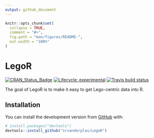 ```yaml
---
output: github_document
---
```


<!-- README.md is generated from README.Rmd. Please edit that file -->


```r
knitr::opts_chunk$set(
  collapse = TRUE,
  comment = "#>",
  fig.path = "man/figures/README-",
  out.width = "100%"
)
```
# LegoR

<!-- badges: start -->
[![CRAN_Status_Badge](https://www.r-pkg.org/badges/version/LegoR)](https://cran.r-project.org/package=LegoR)
[![Lifecycle: experimental](https://img.shields.io/badge/lifecycle-experimental-orange.svg)](https://www.tidyverse.org/lifecycle/#experimental)
[![Travis build status](https://travis-ci.org/srvanderplas/LegoR.svg?branch=master)](https://travis-ci.org/srvanderplas/LegoR)
<!-- badges: end -->

The goal of LegoR is to make it easy to get Lego-centric data into R.

## Installation

You can install the development version from [GitHub](https://github.com/) with:

``` r
# install.packages("devtools")
devtools::install_github("srvanderplas/LegoR")
```

